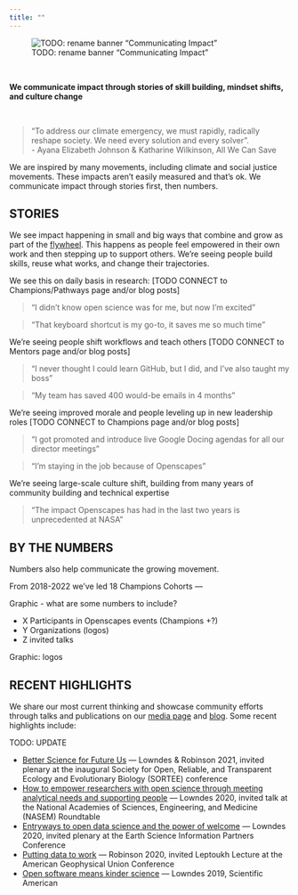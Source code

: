 ```yaml
---
title: ""
---
```


::: {.column-screen}
![TODO: rename banner "Communicating Impact" ](images/banner_imgs/text_banners/faq_banner.png)

<br>

::: {.white-div}

::: {.medium-body-text .center-text}
**We communicate impact through stories of skill building, mindset shifts, and culture change**
:::

<br>

> “To address our climate emergency, we must rapidly, radically reshape society. We need every solution and every solver”.  
- Ayana Elizabeth Johnson & Katharine Wilkinson, All We Can Save

We are inspired by many movements, including climate and social justice movements. These impacts aren’t easily measured and that’s ok. We communicate impact through stories first, then numbers.

## STORIES

We see impact happening in small and big ways that combine and grow as part of the [flywheel](approach.qmd#openscapes-flywheel). This happens as people feel empowered in their own work and then stepping up to support others. We're seeing people build skills, reuse what works, and change their trajectories. 

We see this on daily basis in research: [TODO CONNECT to Champions/Pathways page and/or blog posts]

> "I didn't know open science was for me, but now I'm excited"

> "That keyboard shortcut is my go-to, it saves me so much time"

We're seeing people shift workflows and teach others [TODO CONNECT to Mentors page and/or blog posts]

> “I never thought I could learn GitHub, but I did, and I've also taught my boss”

> "My team has saved 400 would-be emails in 4 months”

We're seeing improved morale and people leveling up in new leadership roles [TODO CONNECT to Champions page and/or blog posts]

> "I got promoted and introduce live Google Docing agendas for all our director meetings"

> "I’m staying in the job because of Openscapes”

We're seeing large-scale culture shift, building from many years of community building and technical expertise 

> "The impact Openscapes has had in the last two years is unprecedented at NASA"

## BY THE NUMBERS

Numbers also help communicate the growing movement.

From 2018-2022 we've led 18 Champions Cohorts — 

Graphic - what are some numbers to include?

- X Participants in Openscapes events (Champions +?)
- Y Organizations (logos)
- Z invited talks


Graphic: logos


## RECENT HIGHLIGHTS

We share our most current thinking and showcase community efforts through talks and publications on our [media page](media.qmd) and [blog](blog.qmd). Some recent highlights include:

TODO: UPDATE

-   [Better Science for Future Us](https://docs.google.com/presentation/d/1HGw4P095-lblHiGQHXYidHiVysjrPxuojxTxKtE13vk/edit) --- Lowndes & Robinson 2021, invited plenary at the inaugural Society for Open, Reliable, and Transparent Ecology and Evolutionary Biology (SORTEE) conference
-   [How to empower researchers with open science through meeting analytical needs and supporting people](https://docs.google.com/presentation/d/1AmnPV8eLQl9_0EuHQAqp7xBMHcUlcFkM30509BwJkMA/edit#slide=id.p) --- Lowndes 2020, invited talk at the National Academies of Sciences, Engineering, and Medicine (NASEM) Roundtable
-   [Entryways to open data science and the power of welcome](https://docs.google.com/presentation/d/1DjrMaEOw1F7zAIEXq3ZjiiyaqVAjydLyYww7huGfch8/edit?usp=sharing) --- Lowndes 2020, invited plenary at the Earth Science Information Partners Conference
-   [Putting data to work](https://zenodo.org/record/4315009#.X_-P9OB7nOQ) --- Robinson 2020, invited Leptoukh Lecture at the American Geophysical Union Conference
-   [Open software means kinder science](https://blogs.scientificamerican.com/observations/open-software-means-kinder-science/) --- Lowndes 2019, Scientific American

:::

:::
